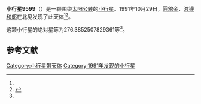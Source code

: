 {{Infobox planet
| bgcolour = #FFFFC0
| name = 9599 Onotomoko
| symbol = 
| image = 
| caption = 
| discovery = yes
| discovery_ref = 
| discoverer = [[圓舘金|圓舘金]]、[[渡邊和郎|渡邊和郎]]
| discovery_site = [[北见|北见]] 
| discovered = 1991年10月29日
| designations = yes
| mp_name = 
| named_after = 
| alt_names = 
| mp_category = [[主带小行星|主带小行星]]
| orbit_ref = <ref name="a">[http://ssd.jpl.nasa.gov/sbdb.cgi?sstr=9599 9599 Onotomoko] {{Wayback|url=http://ssd.jpl.nasa.gov/sbdb.cgi?sstr=9599 |date=20201124040031 }}，小行星數據庫瀏覽器（JPL Small-Body Database Browser）－[[美国国家航空航天局|美国国家航空航天局]]喷气推进实验室</ref>
| epoch = 2456400.5 (2013年4月18日更新)
| aphelion = {{convert|2.597138502722151|AU|km|3|abbr=on|lk=out}}
| perihelion = {{convert|1.95901408064012|AU|km|3|abbr=on}}
| semimajor = {{convert|2.278076291681136|AU|km|3|abbr=on}}
| eccentricity = 0.140057737
| period = 1255.887747 [[日|日]]<br />3.44[[儒略年|儒略年]]
| avg_speed = 
| inclination = 4.632670972507763
| asc_node = 79.12989023680186
| mean_anomaly = 
| arg_peri = 276.3852507829361
| satellites = 
| physical_characteristics = yes
| dimensions = 
| mass = 
| density = 
| surface_grav = 
| escape_velocity = 
| sidereal_day = 
| axial_tilt = 
| pole_ecliptic_lat = 
| pole_ecliptic_lon = 
| albedo = 
| temperatures= 
| temp_name1 = 
| mean_temp_1 = 
| max_temp_1 = 
| temp_name2 = 
| max_temp_2 = 
| spectral_type = 
| abs_magnitude = 276.3852507829361
}}

'''小行星9599'''（{{lang-en|9599 Onotomoko}}）是一颗围绕[[太阳|太阳]][[公转|公转]]的[[小行星|小行星]]。1991年10月29日，[[圓舘金|圓舘金]]、[[渡邊和郎|渡邊和郎]]在北见发现了此天体<ref name="a" /><ref>{{cite news|title=小行星列表|url=http://cfa-www.harvard.edu/iau/lists/NumberedMPs.txt|accessdate=2013-07-08|newspaper=哈佛大学|archive-date=2008-05-17|archive-url=https://web.archive.org/web/20080517010638/http://cfa-www.harvard.edu/iau/lists/NumberedMPs.txt|dead-url=no}}</ref>。

这颗小行星的[[绝对星等|绝对星等]]为276.3852507829361等<ref name="a" />。

==参考文献==
{{reflist}}
{{Minor Planet Number|[[小行星9598|小行星9598]]|[[小行星9600|小行星9600]]}}

{{小天体}}

[[Category:小行星带天体|Category:小行星带天体]]
[[Category:1991年发现的小行星|Category:1991年发现的小行星]]

{{asteroid-stub}}